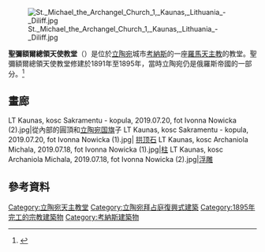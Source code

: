 {{noteTA
|G1=地名
}}
[[File:St._Michael_the_Archangel_Church_1,_Kaunas,_Lithuania_-_Diliff.jpg|thumb]]

'''聖彌額爾總領天使教堂'''（{{lang-lt|Šv. arkangelo Mykolo bažnyčia}}）是位於[[立陶宛|立陶宛]]城市[[考納斯|考納斯]]的一座[[羅馬天主教|羅馬天主教]]的教堂。聖彌額爾總領天使教堂修建於1891年至1895年，當時立陶宛仍是俄羅斯帝國的一部分。<ref name=OR>{{cite book | last = Orlov | first = Vladimir | authorlink = | coauthors = | title = Kauno tvirtovės istorija | publisher = | year = 2007 | location = Kaunas | pages = 95–96 | url = | doi = | id = | isbn = 978-9955-638-97-1 |language=lt}}</ref>

== 畫廊 ==
<gallery class="center">
LT Kaunas, kosc Sakramentu - kopula, 2019.07.20, fot Ivonna Nowicka (2).jpg|從內部的圓頂和[[立陶宛国旗|立陶宛国旗]]子
LT Kaunas, kosc Sakramentu - kopula, 2019.07.20, fot Ivonna Nowicka (1).jpg| [[拱顶石|拱顶石]]
LT Kaunas, kosc Archaniola Michala, 2019.07.18, fot Ivonna Nowicka (1).jpg|[[柱|柱]]
LT Kaunas, kosc Archaniola Michala, 2019.07.18, fot Ivonna Nowicka (2).jpg|[[浮雕|浮雕]]
</gallery>

==參考資料==
{{reflist}}

[[Category:立陶宛天主教堂|Category:立陶宛天主教堂]]
[[Category:立陶宛拜占庭復興式建築|Category:立陶宛拜占庭復興式建築]]
[[Category:1895年完工的宗教建築物|Category:1895年完工的宗教建築物]]
[[Category:考納斯建築物|Category:考納斯建築物]]